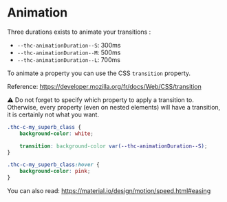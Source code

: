 
<Meta title="Design System/Quarks/Animation" />

# Animation

Three durations exists to animate your transitions :

-   `--thc-animationDuration--S`: 300ms
-   `--thc-animationDuration--M`: 500ms
-   `--thc-animationDuration--L`: 700ms

To animate a property you can use the CSS `transition` property.

Reference: https://developer.mozilla.org/fr/docs/Web/CSS/transition

⚠️ Do not forget to specify which property to apply a transition to.
Otherwise, every property (even on nested elements) will have a transition,
it is certainly not what you want.

```CSS
.thc-c-my_superb_class {
    background-color: white;

    transition: background-color var(--thc-animationDuration--S);
}

.thc-c-my_superb_class:hover {
    background-color: pink;
}
```

You can also read: https://material.io/design/motion/speed.html#easing
